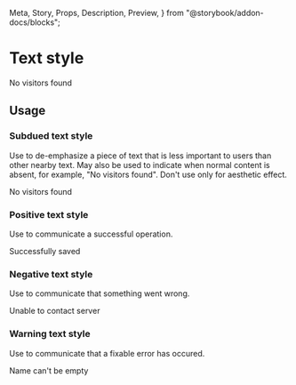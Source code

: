   Meta,
  Story,
  Props,
  Description,
  Preview,
} from "@storybook/addon-docs/blocks";

<Meta title="Components | Titles and text / Text style" component={TextStyle} />

# Text style

<Description of={TextStyle} />

<Preview withToolbar>
  <Story name="Example">
    <TextStyle variation="subdued">No visitors found</TextStyle>
  </Story>
</Preview>

<Props of={TextStyle} />

## Usage

### Subdued text style

Use to de-emphasize a piece of text that is less important to users than other nearby
text. May also be used to indicate when normal content is absent, for example, "No
visitors found". Don't use only for aesthetic effect.

<Preview>
  <Story name="Subdued text style">
    <TextStyle variation="subdued">No visitors found</TextStyle>
  </Story>
</Preview>

### Positive text style

Use to communicate a successful operation.

<Preview>
  <Story name="Positive text style">
    <TextStyle variation="positive">Successfully saved</TextStyle>
  </Story>
</Preview>

### Negative text style

Use to communicate that something went wrong.

<Preview>
  <Story name="Negative text style">
    <TextStyle variation="negative">Unable to contact server</TextStyle>
  </Story>
</Preview>

### Warning text style

Use to communicate that a fixable error has occured.

<Preview>
  <Story name="Warning text style">
    <TextStyle variation="warning">Name can't be empty</TextStyle>
  </Story>
</Preview>
